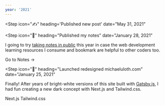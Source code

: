 ```yaml
---
year: '2021'
---
```


<Step
  icon="✍️"
  heading='Published new post'
  date="May 31, 2021"
>

<Card
  title="How ecobee Uses Slack to Report Data Entry Errors to Content Editors"
  blurb="How the 'dotcom' team at ecobee uses Slack as an alert system."
  href="/slack-alerts-for-cms-errors"
  imageUrl="/images/slack-alerts-for-cms-errors/stephen-phillips-hostreviews-co-uk-aE0iX-bLCJc-unsplash.jpg"
  imageWidth={5364}
  imageHeight={3576}
/>

</Step>

<Step
  icon="📝"
  heading="Published my notes"
  date="January 28, 2021"
>

I going to try [taking notes in public](https://www.swyx.io/learn-in-public) this year in case the web development learning resources I consume and bookmark are helpful to other coders too.

<BlockLink href="https://nextjs.org">Go to Notes &rarr;</BlockLink>

</Step>

<Step
  icon="🎨"
  heading="Launched redesigned michaeluloth.com"
  date="January 25, 2021"
>

Finally! After years of bright-white versions of this site built with [Gatsby.js](https://www.gatsbyjs.com), I had fun creating a new dark concept with Next.js and Tailwind.css.

<BlockLink icon="📖" href="https://nextjs.org">
  Next.js
</BlockLink>

<BlockLink icon="📖" href="https://tailwindcss.com">
  Tailwind.css
</BlockLink>

</Step>

